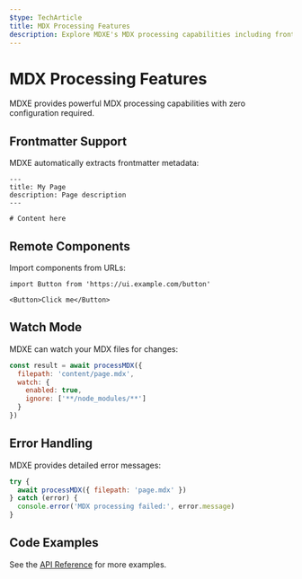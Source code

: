 ```yaml
---
$type: TechArticle
title: MDX Processing Features
description: Explore MDXE's MDX processing capabilities including frontmatter support, remote components, and watch mode
---
```


# MDX Processing Features

MDXE provides powerful MDX processing capabilities with zero configuration required.

## Frontmatter Support

MDXE automatically extracts frontmatter metadata:

```mdx
---
title: My Page
description: Page description
---

# Content here
```

## Remote Components

Import components from URLs:

```mdx
import Button from 'https://ui.example.com/button'

<Button>Click me</Button>
```

## Watch Mode

MDXE can watch your MDX files for changes:

```javascript
const result = await processMDX({
  filepath: 'content/page.mdx',
  watch: {
    enabled: true,
    ignore: ['**/node_modules/**']
  }
})
```

## Error Handling

MDXE provides detailed error messages:

```javascript
try {
  await processMDX({ filepath: 'page.mdx' })
} catch (error) {
  console.error('MDX processing failed:', error.message)
}
```

## Code Examples

See the [API Reference](/api-reference/processor) for more examples.
